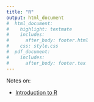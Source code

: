 ```yaml
---
title: "R"
output: html_document
#  html_document:
#    highlight: textmate
#    includes:
#      after_body: footer.html
#    css: style.css
#  pdf_document:
#    includes:
#      after_body: footer.tex
---
```


Notes on: 

  - [Introduction to R](intro.html)